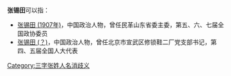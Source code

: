 '''张锡田'''可以指：
* [[张锡田_(1907年)|张锡田 (1907年)]]，中国政治人物，曾任民革山东省委主委，第五、六、七届全国政协委员
* [[张锡田_(？)|张锡田 (？)]]，中国政治人物，曾任北京市宣武区修锁鞋二厂党支部书记，第四、五届全国人大代表

{{disambig}}

[[Category:三字张姓人名消歧义|Category:三字张姓人名消歧义]]